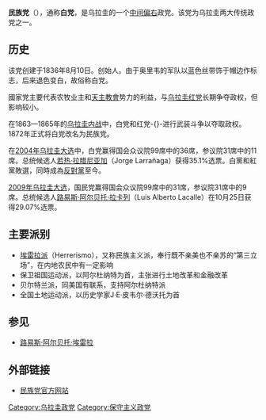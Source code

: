 {{Infobox political party
|country = 乌拉圭
|party_name = 民族党
|name_native = Partido Nacional
|colorcode = #80BFFF
|party_logo = [[File:Escudo_del_Partido_Nacional_(Uruguay).svg|150px]]
|leader             = {{le|路易斯·拉卡勒|Luis Lacalle Pou}}
|president          = {{le|巴勃罗·D·阿布达拉|Pablo D. Abdala}}
|founder            = {{le|曼努埃尔·奥里韦|Manuel Oribe}}
|foundation = {{start date|1836|8|10}}
|ideology           = {{nowrap|[[基督教民主主义|基督教民主主义]]<br>[[自由保守主义|自由保守主义]]<ref>{{Cite news|last=Martínez|first=Magdalena|url=https://elpais.com/internacional/2019/11/22/actualidad/1574449190_174156.html|title=Luis Lacalle Pou, el peso de un apellido|date=2019-11-25|work=El País|access-date=2020-02-27|language=es|issn=1134-6582|archive-date=2020-03-02|archive-url=https://web.archive.org/web/20200302063947/https://elpais.com/internacional/2019/11/22/actualidad/1574449190_174156.html|dead-url=no}}</ref><br>[[社会自由主义|社会自由主义]]<ref>{{cite news|title=El perfil ideológico del Partido Blanco|url=http://www.republica.com.uy/el-perfil-ideologico-del-partido-blanco/462349/|publisher=República.com|language=es|date=2014-06-15|accessdate=2020-06-25|archive-date=2017-08-21|archive-url=https://web.archive.org/web/20170821002401/http://www.republica.com.uy/el-perfil-ideologico-del-partido-blanco/462349/|dead-url=no}}</ref>}}<br>[[民族保守主义|民族保守主义]]<br>[[民族主义|民族主义]]
| position           = [[中间偏右|中间偏右]]<ref>{{Cite web|url=https://www.clarin.com/mundo/uruguay-presidente-lacalle-pou-partido-fortalecidos-elecciones-locales_0_aMRdBq2vM.html|title = Uruguay: El presidente Lacalle Pou y su partido, fortalecidos tras las elecciones locales|date = 28 September 2020}}</ref>至[[右翼|右翼]]<ref name="larrañaga">{{Cite web|title=Muere el ministro de Interior de Uruguay, Jorge Larrañaga|url=https://elpais.com/internacional/2021-05-22/muere-el-ministro-de-interior-de-uruguay-jorge-larranaga.html|editorial=el pais.com|date=2021-05-23}}</ref>
|headquarters = [[乌拉圭|乌拉圭]][[蒙得维的亚|蒙得维的亚]]
|international = [[中間派民主國際|中間派民主國際]]
|affiliation1_title = 美洲组织
|affiliation1 = {{le|拉丁美洲和加勒比政党常设会议|Christian Democrat Organization of America|拉美加勒比政党常设会议}}<br>{{le|美洲基督教民主主义组织|Christian Democrat Organization of America}}
|seats1_title       = {{le|乌拉圭众议院|Chamber of Representatives of Uruguay|众议院}}
|seats1             = {{Infobox political party/seats|32|99|hex=#80BFFF}}
|seats2_title       = {{le|乌拉圭参议院|Senate of Uruguay|参议院}}
|seats2             = {{Infobox political party/seats|9|30|hex=#80BFFF}}
|website = [http://www.partidonacional.com.uy www.partidonacional.com.uy]
|flag = [[File:Flag_of_the_National_Party_(Uruguay).svg|border]]
}}
'''民族党'''（{{lang-es|Partido Nacional}}），通称'''白党'''，是乌拉圭的一个[[中间偏右|中间偏右]]政党。该党为乌拉圭两大传统政党之一。

== 历史 ==
该党创建于1836年8月10日。创始人{{le|曼努埃尔·奥里韦|Manuel Oribe}}。由于奥里韦的军队以蓝色丝带饰于帽边作标志，后来退色变白，故俗称白党。

國家党主要代表农牧业主和[[天主教會|天主教會]]势力的利益，与[[乌拉圭红党|乌拉圭红党]]长期争夺政权，但影响较小。

在1863—1865年的[[乌拉圭内战|乌拉圭内战]]中，白党和红党-{}-进行武装斗争以夺取政权。1872年正式将白党改名为民族党。

在[[2004年乌拉圭大选|2004年乌拉圭大选]]中，白党赢得国会众议院99席中的36席，参议院31席中的11席。总统候选人[[若热·拉腊尼亚加|若热·拉腊尼亚加]]（Jorge Larrañaga）获得35.1%选票。白黨和紅黨敗選，同時成為[[反對黨|反對黨]]至今。

[[2009年乌拉圭大选|2009年乌拉圭大选]]，国民党赢得国会众议院99席中的31席，参议院31席中的9席。总统候选人[[路易斯·阿尔贝托·拉卡列|路易斯·阿尔贝托·拉卡列]]（Luis Alberto Lacalle）在10月25日获得29.07%选票。

== 主要派别 ==
*[[埃雷拉派|埃雷拉派]]（Herrerismo），又称民族主义派，奉行既不亲美也不亲苏的“第三立场”，在内地农民中有一定影响
*保卫祖国运动派，以阿尔杜纳特为首，主张进行土地改革和金融改革
*贝尔特兰派，同美国有联系，支持阿尔杜纳特派
*全国土地运动派，以历史学家J·E·皮韦尔·德沃托为首

== 参见 ==
*[[路易斯·阿尔贝托·埃雷拉|路易斯·阿尔贝托·埃雷拉]]

== 外部链接 ==
*[http://www.partidonacional.com.uy/ 民族党官方网站] {{Wayback|url=http://www.partidonacional.com.uy/ |date=20120717042532 }}

{{乌拉圭政党}}

[[Category:乌拉圭政党|Category:乌拉圭政党]]
[[Category:保守主义政党|Category:保守主义政党]]